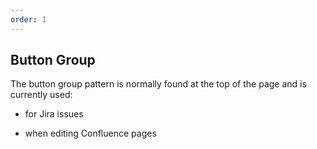 ```yaml
---
order: 1
---
```



## Button Group

The button group pattern is normally found at the top of the page and is currently used:

- for Jira issues

- when editing Confluence pages

<Example Component={ButtonGroup} componentName="@atlaskit/button" />
